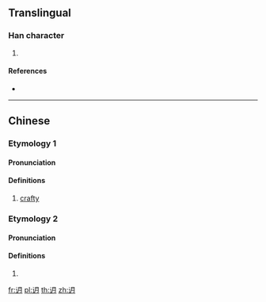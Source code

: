 {{character info/new}}
==Translingual==

===Han character===
{{Han char|rn=162|rad=辵|as=04|sn=8|four=|canj=YB|ids=⿺辶月}}

# {{defn|Han|sort=辵04}}

====References====
* {{Han ref|kx=1254.010|dkj=38746|dj=1736.110|hdz=63821.050|uh=8FCC|ud=36812}}

----

==Chinese==
{{zh-forms}}

===Etymology 1===

====Pronunciation====
{{zh-pron
|m=tù
|c=teot1
|ma=y
|cat=a
}}

====Definitions====
{{zh-hanzi}}

# {{zh-obsolete}} [[crafty]]

===Etymology 2===

====Pronunciation====
{{zh-pron
|mn=thô
|cat=
}}

====Definitions====
{{zh-hanzi}} {{tcx|Min Nan|lang=zh}}

# {{zh-only used in|𨑨迌}}

[[fr:迌]]
[[pl:迌]]
[[th:迌]]
[[zh:迌]]